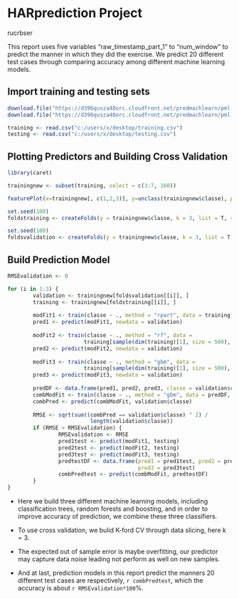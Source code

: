 HARprediction Project
=====================
rucrbser

This report uses five variables "raw_timestamp_part_1" to "num_window" to predict the manner in which they did the exercise. We predict 20 different test cases through comparing accuracy among different machine learning models.


## Import training and testing sets

```r
download.file("https://d396qusza40orc.cloudfront.net/predmachlearn/pml-training.csv", destfile = "c:/users/x/desktop/training.csv")
download.file("https://d396qusza40orc.cloudfront.net/predmachlearn/pml-testing.csv", destfile = "c:/users/x/desktop/testing.csv")

training <- read.csv("c:/users/x/desktop/training.csv")
testing <- read.csv("c:/users/x/desktop/testing.csv")
```


## Plotting Predictors and Building Cross Validation

```r
library(caret)

trainingnew <- subset(training, select = c(3:7, 160))

featurePlot(x=trainingnew[, c(1,2,3)], y=unclass(trainingnew$classe), plot = "pairs")

set.seed(100)
foldstraining <- createFolds(y = trainingnew$classe, k = 3, list = T, returnTrain = T)

set.seed(100)
foldsvalidation <- createFolds(y = trainingnew$classe, k = 3, list = T, returnTrain = F)
```


## Build Prediction Model

```r
RMSEvalidation <- 0

for (i in 1:3) {
        validation <- trainingnew[foldsvalidation[[i]], ]
        training <- trainingnew[foldstraining[[i]], ]
        
        modFit1 <- train(classe ~ ., method = "rpart", data = training)
        pred1 <- predict(modFit1, newdata = validation)
        
        modFit2 <- train(classe ~ ., method = "rf", data =    
                        training[sample(dim(training)[1], size = 500), ], prox = T)
        pred2 <- predict(modFit2, newdata = validation)
        
        modFit3 <- train(classe ~ ., method = "gbm", data = 
                        training[sample(dim(training)[1], size = 500), ], verbose = F)
        pred3 <- predict(modFit3, newdata = validation)
        
        predDF <- data.frame(pred1, pred2, pred3, classe = validation$classe)
        combModFit <- train(classe ~ ., method = "gbm", data = predDF, verbose = F)
        combPred <- predict(combModFit, validation$classe)
        
        RMSE <- sqrt(sum((combPred == validation$classe) ^ 2) / 
                          length(validation$classe))
        if (RMSE > RMSEvalidation) {
                RMSEvalidation <- RMSE
                pred1test <- predict(modFit1, testing)
                pred2test <- predict(modFit2, testing)
                pred3test <- predict(modFit3, testing)
                predtestDF <- data.frame(pred1 = pred1test, pred2 = pred2test, 
                                         pred3 = pred3test)
                combPredtest <- predict(combModFit, predtestDF)
        }
}
```

* Here we build three different machine learning models, including classification trees, random forests and boosting, and in order to improve accuracy of prediction, we combine these three classifiers.

* To use cross validation, we bulid K-ford CV through data slicing, here k = 3.

* The expected out of sample error is maybe overfitting, our predictor may capture data noise leading not perform as well on new samples.

* And at last, prediction models in this report predict the manners 20 different test cases are respectively, `r combPredtest`, which the accuracy is about `r RMSEvalidation*100`%.
